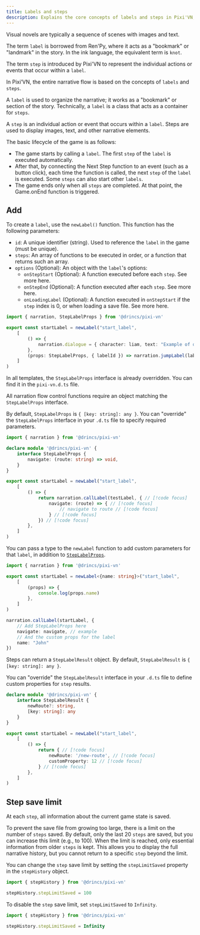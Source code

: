 ```yaml
---
title: Labels and steps
description: Explains the core concepts of labels and steps in Pixi'VN, detailing how narrative flow is structured and managed within the engine.
---
```


Visual novels are typically a sequence of scenes with images and text.

<Callout title="Nomenclature" type="info">

The term `label` is borrowed from Ren'Py, where it acts as a "bookmark" or "landmark" in the story. In the ink language, the equivalent term is `knot`.

The term `step` is introduced by Pixi'VN to represent the individual actions or events that occur within a `label`.

</Callout>

In Pixi’VN, the entire narrative flow is based on the concepts of `labels` and `steps`.

A `label` is used to organize the narrative; it works as a "bookmark" or section of the story. Technically, a `label` is a class that acts as a container for `steps`.

A `step` is an individual action or event that occurs within a `label`. Steps are used to display images, text, and other narrative elements.

The basic lifecycle of the game is as follows:

* The game starts by <DynamicLink href="/start/labels-flow#run-a-label">calling a `label`</DynamicLink>. The first `step` of the `label` is executed automatically.
* After that, by connecting the <DynamicLink href="/start/labels-flow#next-step">Next Step</DynamicLink> function to an event (such as a button click), each time the function is called, the next `step` of the `label` is executed. Some `steps` can also start other `labels`.
* The game ends only when all `steps` are completed. At that point, the <DynamicLink href="/start/other-narrative-features#how-manage-the-end-of-the-game">Game.onEnd</DynamicLink> function is triggered.

## Add

To create a `label`, use the `newLabel()` function.
This function has the following parameters:

* `id`: A unique identifier (string). Used to reference the `label` in the game (must be unique).
* `steps`: An array of functions to be executed in order, or a function that returns such an array.
* `options` (Optional): An object with the `label`'s options:
  * `onStepStart` (Optional): A function executed before each `step`. See more <DynamicLink href="/start/labels-advanced#onstepstart">here</DynamicLink>.
  * `onStepEnd` (Optional): A function executed after each `step`. See more <DynamicLink href="/start/labels-advanced#onstepend">here</DynamicLink>.
  * `onLoadingLabel` (Optional): A function executed in `onStepStart` if the `step` index is 0, or when loading a save file. See more <DynamicLink href="/start/labels-advanced#onloadinglabel">here</DynamicLink>.

```ts title="labels/startLabel.ts"
import { narration, StepLabelProps } from '@drincs/pixi-vn'

export const startLabel = newLabel("start_label",
    [
        () => {
            narration.dialogue = { character: liam, text: "Example of dialogue" }
        },
        (props: StepLabelProps, { labelId }) => narration.jumpLabel(labelId, props),
    ]
)
```

<Accordions>

<Accordion title="Overriding StepLabelProps" id="steplabelprops">

<Callout title="Templates" type="info">

In all templates, the `StepLabelProps` interface is already overridden. You can find it in the `pixi-vn.d.ts` file.

</Callout>

All <DynamicLink href="/start/labels-flow">narration flow control functions</DynamicLink> require an object matching the `StepLabelProps` interface.

By default, `StepLabelProps` is `{ [key: string]: any }`. You can "override" the `StepLabelProps` interface in your `.d.ts` file to specify required parameters.

```ts tab="pixi-vn.d.ts"
import { narration } from '@drincs/pixi-vn'

declare module '@drincs/pixi-vn' {
    interface StepLabelProps {
        navigate: (route: string) => void,
    }
}
```

```ts tab="labels/startLabel.ts"
export const startLabel = newLabel("start_label",
    [
        () => {
            return narration.callLabel(testLabel, { // [!code focus]
                navigate: (route) => { // [!code focus]
                    // navigate to route // [!code focus]
                } // [!code focus]
            }) // [!code focus]
        },
    ]
)
```

</Accordion>

<Accordion title="Step pros" id="step-pros">

You can pass a type to the `newLabel` function to add custom parameters for that `label`, in addition to [`StepLabelProps`](#steplabelprops).

```ts title="labels/startLabel.ts"
import { narration } from '@drincs/pixi-vn'

export const startLabel = newLabel<{name: string}>("start_label",
    [
        (props) => {
            console.log(props.name)
        },
    ]
)

narration.callLabel(startLabel, {
    // Add StepLabelProps here
    navigate: navigate, // example
    // And the custom props for the label
    name: "John"
})
```

</Accordion>

<Accordion title="Step results" id="step-results">

Steps can return a `StepLabelResult` object. By default, `StepLabelResult` is `{ [key: string]: any }`.

You can "override" the `StepLabelResult` interface in your `.d.ts` file to define custom properties for `step` results.

```ts tab="pixi-vn.d.ts"
declare module '@drincs/pixi-vn' {
    interface StepLabelResult {
        newRoute?: string,
        [key: string]: any
    }
}
```

```ts tab="labels/startLabel.ts"
export const startLabel = newLabel("start_label",
    [
        () => {
            return { // [!code focus]
                newRoute: '/new-route', // [!code focus]
                customProperty: 12 // [!code focus]
            } // [!code focus]
        },
    ]
)
```

</Accordion>

</Accordions>

## Step save limit

At each `step`, all information about the current game state is saved.

To prevent the save file from growing too large, there is a limit on the number of `steps` saved. By default, only the last 20 `steps` are saved, but you can increase this limit (e.g., to 100). When the limit is reached, only essential information from older `steps` is kept. This allows you to display the full <DynamicLink href="/start/history">narrative history</DynamicLink>, but you cannot <DynamicLink href="/start/labels-flow#go-back">return</DynamicLink> to a specific `step` beyond the limit.

You can change the `step` save limit by setting the `stepLimitSaved` property in the `stepHistory` object.

```typescript
import { stepHistory } from '@drincs/pixi-vn'

stepHistory.stepLimitSaved = 100
```

To disable the `step` save limit, set `stepLimitSaved` to `Infinity`.

```typescript
import { stepHistory } from '@drincs/pixi-vn'

stepHistory.stepLimitSaved = Infinity
```
